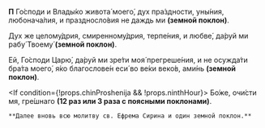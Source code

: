 **П** Го́споди и Влады́ко живота́ моего́, дух пра́здности, уны́ния, любонача́лия, и праздносло́вия не даждь ми **(земной поклон)**.

Дух же целому́дрия, смиренному́дрия, терпе́ния, и любве́, да́руй ми рабу́ Твоему́ **(земной поклон)**.

Ей, Го́споди Царю́, да́руй ми зре́ти моя́ прегреше́ния, и не осужда́ти бра́та моего́, я́ко благослове́н еси́ во ве́ки веко́в, ами́нь **(земной поклон)**.

<If condition={!props.chinProshenija && !props.ninthHour}>
    Бо́же, очи́сти мя, гре́шнаго **(12 раз или 3 раза с поясными поклонами)**.

    **Далее вновь всю молитву св. Ефрема Сирина и один земной поклон.**

</If>
